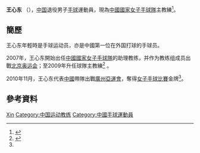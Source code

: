 {{Infobox handball biography
| name                = 王心东
| image               = 
| fullname            =
| nationality         = {{PRC}}
| birth_date          = {{Birth date and age|1967|2|18}}<ref name="廣州亞運">{{Cite web |url=http://www.gz2010.cn/info/CHN_CHN/ZB/ZBB101A_HB@@@@@@@@@@@@@@@CHN_number=201917.html |title=2010年廣州亞運會官方網站 手球 - 王心东 - 简历 |accessdate=2012-03-19 |archive-date=2013-06-03 |archive-url=https://web.archive.org/web/20130603094827/http://www.gz2010.cn/info/CHN_CHN/ZB/ZBB101A_HB@@@@@@@@@@@@@@@CHN_number=201917.html |dead-url=no }}</ref>
| birth_place         = {{CHN}}
| height              = 
| weight              = 
| position            = 
| nickname            =
| currentclub         = 
| clubnumber          = 
| youthyears          = 
| youthclubs          = 
| years               = 
| clubs               = 
| nationalyears       = 
| nationalteam        = {{CHN}}
| nationalcaps(goals) = 
| title               =
| titleyears          =
| titleplace          =
| ntupdate            = 
| medaltable          = 
}}
'''王心东''' （{{bd|1967年|2月18日|catIdx=W}}），[[中国|中国]]退役男子[[手球|手球]]運動員，現為[[中國國家女子手球隊|中國國家女子手球隊]]主教練<ref>{{cite news|title=中国女子手球主教练王心东：卧薪尝胆奔向伦敦|url=http://sports.sohu.com/20110523/n280654734.shtml|newspaper=中国体育在线|date=2011-05-23|accessdate=2012-03-19|archive-date=2016-03-04|archive-url=https://web.archive.org/web/20160304215556/http://sports.sohu.com/20110523/n280654734.shtml|dead-url=no}}</ref>。

== 簡歷 ==
王心东年輕時是手球运动员，亦是中國第一位在外国打球的手球员。

2007年，王心东開始出任[[中國國家女子手球隊|中國國家女子手球隊]]的助理教练，并作为教练组成员出戰[[2008年夏季奥林匹克运动会|北京奥运会]]；至2009年升任球隊主教練<ref>{{cite news|title=王心东出任女手主教练 新一届国家队阵容出炉|url=http://sports.qq.com/a/20091124/000420.htm|newspaper=华奥星空网|date=2009-11-24}}</ref> 。

2010年11月，王心东代表[[2010年亞洲運動會中國代表團|中國]]帶隊出戰[[廣州|廣州]][[2010年亞洲運動會|亞運會]]，奪得[[2010年亞洲運動會手球比賽|女子手球比賽]]金牌<ref name="廣州亞運"/>。

== 參考資料 ==
{{Reflist}}

{{2011年世界女子手球錦標賽中國國家女子手球隊}}
{{2013年世界女子手球錦標賽中國國家女子手球隊}}

{{Authority control}}
{{DEFAULTSORT:WANG, Xindong}}
[[Category:王姓|Xin]]
[[Category:中国运动教练|Category:中国运动教练]]
[[Category:中國手球運動員|Category:中國手球運動員]]